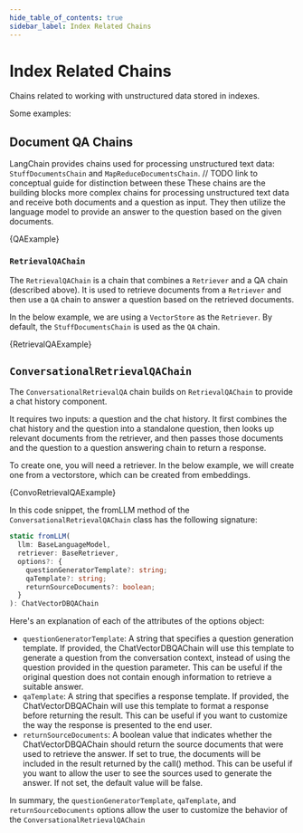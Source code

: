 ```yaml
---
hide_table_of_contents: true
sidebar_label: Index Related Chains
---
```



# Index Related Chains

Chains related to working with unstructured data stored in indexes.

Some examples:

## Document QA Chains

LangChain provides chains used for processing unstructured text data: `StuffDocumentsChain` and `MapReduceDocumentsChain`. // TODO link to conceptual guide for distinction between these
These chains are the building blocks more complex chains for processing unstructured text data and receive both documents and a question as input. They then utilize the language model to provide an answer to the question based on the given documents.

<CodeBlock language="typescript">{QAExample}</CodeBlock>

### `RetrievalQAChain`

The `RetrievalQAChain` is a chain that combines a `Retriever` and a QA chain (described above). It is used to retrieve documents from a `Retriever` and then use a `QA` chain to answer a question based on the retrieved documents.

In the below example, we are using a `VectorStore` as the `Retriever`. By default, the `StuffDocumentsChain` is used as the `QA` chain.

<CodeBlock language="typescript">{RetrievalQAExample}</CodeBlock>

## `ConversationalRetrievalQAChain`

The `ConversationalRetrievalQA` chain builds on `RetrievalQAChain` to provide a chat history component.

It requires two inputs: a question and the chat history. It first combines the chat history and the question into a standalone question, then looks up relevant documents from the retriever, and then passes those documents and the question to a question answering chain to return a response.

To create one, you will need a retriever. In the below example, we will create one from a vectorstore, which can be created from embeddings.

<CodeBlock language="typescript">{ConvoRetrievalQAExample}</CodeBlock>

In this code snippet, the fromLLM method of the `ConversationalRetrievalQAChain` class has the following signature:

```typescript
static fromLLM(
  llm: BaseLanguageModel,
  retriever: BaseRetriever,
  options?: {
    questionGeneratorTemplate?: string;
    qaTemplate?: string;
    returnSourceDocuments?: boolean;
  }
): ChatVectorDBQAChain
```

Here's an explanation of each of the attributes of the options object:

- `questionGeneratorTemplate`: A string that specifies a question generation template. If provided, the ChatVectorDBQAChain will use this template to generate a question from the conversation context, instead of using the question provided in the question parameter. This can be useful if the original question does not contain enough information to retrieve a suitable answer.
- `qaTemplate`: A string that specifies a response template. If provided, the ChatVectorDBQAChain will use this template to format a response before returning the result. This can be useful if you want to customize the way the response is presented to the end user.
- `returnSourceDocuments`: A boolean value that indicates whether the ChatVectorDBQAChain should return the source documents that were used to retrieve the answer. If set to true, the documents will be included in the result returned by the call() method. This can be useful if you want to allow the user to see the sources used to generate the answer. If not set, the default value will be false.

In summary, the `questionGeneratorTemplate`, `qaTemplate`, and `returnSourceDocuments` options allow the user to customize the behavior of the `ConversationalRetrievalQAChain`

